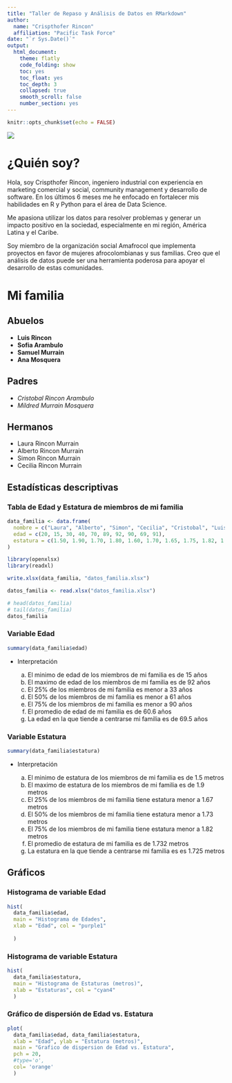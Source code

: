 ```yaml
---
title: "Taller de Repaso y Análisis de Datos en RMarkdown"
author:
  name: "Crispthofer Rincon"
  affiliation: "Pacific Task Force"
date: "`r Sys.Date()`"
output:
  html_document:
    theme: flatly
    code_folding: show
    toc: yes
    toc_float: yes
    toc_depth: 3
    collapsed: true
    smooth_scroll: false
    number_section: yes
---
```


```r
knitr::opts_chunk$set(echo = FALSE)
```

![](datascientist.jpg)

# ¿Quién soy?
Hola, soy Crispthofer Rincon, ingeniero industrial con experiencia en marketing comercial y social, community management y desarrollo de software. En los últimos 6 meses me he enfocado en fortalecer mis habilidades en R y Python para el área de Data Science.

Me apasiona utilizar los datos para resolver problemas y generar un impacto positivo en la sociedad, especialmente en mi región, América Latina y el Caribe.

Soy miembro de la organización social Amafrocol que implementa proyectos en favor de mujeres afrocolombianas y sus familias. Creo que el análisis de datos puede ser una herramienta poderosa para apoyar el desarrollo de estas comunidades.

# Mi familia

## Abuelos

  - **Luis Rincon**
  - **Sofia Arambulo**
  - **Samuel Murrain**
  - **Ana Mosquera**

## Padres

  - _Cristobal Rincon Arambulo_
  - _Mildred Murrain Mosquera_
  
## Hermanos

  - Laura Rincon Murrain
  - Alberto Rincon Murrain
  - Simon Rincon Murrain
  - Cecilia Rincon Murrain

## Estadísticas descriptivas

### Tabla de Edad y Estatura de miembros de mi familia

```r
data_familia <- data.frame(
  nombre = c("Laura", "Alberto", "Simon", "Cecilia", "Cristobal", "Luis", "Samuel", "Sofia", "Mildred", "Ana"),
  edad = c(20, 15, 30, 40, 70, 89, 92, 90, 69, 91),
  estatura = c(1.50, 1.90, 1.70, 1.80, 1.60, 1.70, 1.65, 1.75, 1.82, 1.90)
)

library(openxlsx)
library(readxl)

write.xlsx(data_familia, "datos_familia.xlsx")

datos_familia <- read.xlsx("datos_familia.xlsx")

# head(datos_familia)
# tail(datos_familia)
datos_familia

```


### Variable Edad
```r
summary(data_familia$edad)
```
- Interpretación

  a. El minimo de edad de los miembros de mi familia es de 15 años
  b. El maximo de edad de los miembros de mi familia es de 92 años
  c. El 25% de los miembros de mi familia es menor a 33 años
  d. El 50% de los miembros de mi familia es menor a 61 años
  e. El 75% de los miembros de mi familia es menor a 90 años
  f. El promedio de edad de mi familia es de 60.6 años
  g. La edad en la que tiende a centrarse mi familia es de 69.5 años

### Variable Estatura
```r
summary(data_familia$estatura)
```
- Interpretación

  a. El minimo de estatura de los miembros de mi familia es de 1.5 metros
  b. El maximo de estatura de los miembros de mi familia es de 1.9 metros
  c. El 25% de los miembros de mi familia tiene estatura menor a 1.67 metros
  d. El 50% de los miembros de mi familia tiene estatura menor a 1.73 metros
  e. El 75% de los miembros de mi familia tiene estatura menor a 1.82 metros
  f. El promedio de estatura de mi familia es de 1.732 metros
  g. La estatura en la que tiende a centrarse mi familia es es 1.725 metros


## Gráficos

### Histograma de variable Edad

```r
hist(
  data_familia$edad,
  main = "Histograma de Edades",
  xlab = "Edad", col = "purple1"
  
  )

```

### Histograma de variable Estatura

```r
hist(
  data_familia$estatura,
  main = "Histograma de Estaturas (metros)",
  xlab = "Estaturas", col = "cyan4"
  )

```

### Gráfico de dispersión de Edad vs. Estatura

```r
plot(
  data_familia$edad, data_familia$estatura,
  xlab = "Edad", ylab = "Estatura (metros)",
  main = "Grafico de dispersion de Edad vs. Estatura",
  pch = 20,
  #type='o',
  col= 'orange'
  )
```

